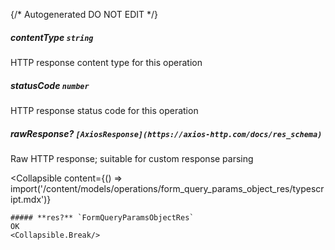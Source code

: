 {/* Autogenerated DO NOT EDIT  */}

##### **contentType** `string`
HTTP response content type for this operation

##### **statusCode** `number`
HTTP response status code for this operation

##### **rawResponse?** `[AxiosResponse](https://axios-http.com/docs/res_schema)`
Raw HTTP response; suitable for custom response parsing

<Collapsible
    content={() => import('/content/models/operations/form_query_params_object_res/typescript.mdx')}
>
    ##### **res?** `FormQueryParamsObjectRes`
    OK
    <Collapsible.Break/>
</Collapsible>


